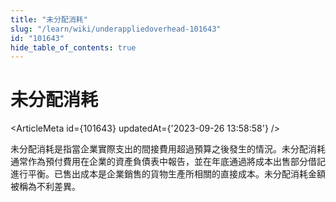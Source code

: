 ```yaml
---
title: "未分配消耗"
slug: "/learn/wiki/underappliedoverhead-101643"
id: "101643"
hide_table_of_contents: true
---
```



# 未分配消耗

<ArticleMeta id={101643} updatedAt={'2023-09-26 13:58:58'} />
<div className='border-solid border-b border-t-0 my-4 border-[var(--ifm-color-gray-300)]' />

未分配消耗是指當企業實際支出的間接費用超過預算之後發生的情況。未分配消耗通常作為預付費用在企業的資產負債表中報告，並在年底通過將成本出售部分借記進行平衡。已售出成本是企業銷售的貨物生產所相關的直接成本。未分配消耗金額被稱為不利差異。
